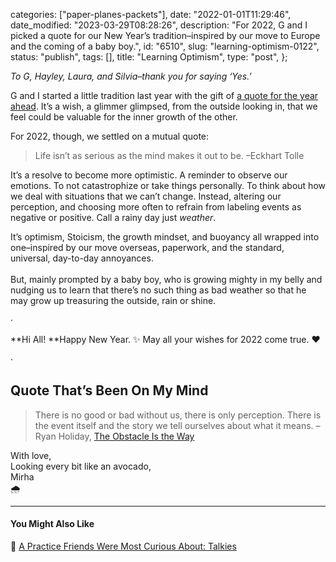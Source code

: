 
  categories: ["paper-planes-packets"],
  date: "2022-01-01T11:29:46",
  date_modified: "2023-03-29T08:28:26",
  description:
    "For 2022, G and I picked a quote for our New Year’s tradition–inspired by our move to Europe and the coming of a baby boy.",
  id: "6510",
  slug: "learning-optimism-0122",
  status: "publish",
  tags: [],
  title: "Learning Optimism",
  type: "post",
};


_To G, Hayley, Laura, and Silvia–thank you for saying ‘Yes.’_

G and I started a little tradition last year with the gift of [a quote for the year ahead](/posts/favorite-things-2021/#quote-lao-tzu). It’s a wish, a glimmer glimpsed, from the outside looking in, that we feel could be valuable for the inner growth of the other.

For 2022, though, we settled on a mutual quote:

> Life isn’t as serious as the mind makes it out to be. –Eckhart Tolle

It’s a resolve to become more optimistic. A reminder to observe our emotions. To not catastrophize or take things personally. To think about how we deal with situations that we can’t change. Instead, altering our perception, and choosing more often to refrain from labeling events as negative or positive. Call a rainy day just *weather*.

It’s optimism, Stoicism, the growth mindset, and buoyancy all wrapped into one–inspired by our move overseas, paperwork, and the standard, universal, day-to-day annoyances.\
\
But, mainly prompted by a baby boy, who is growing mighty in my belly and nudging us to learn that there’s no such thing as bad weather so that he may grow up treasuring the outside, rain or shine.

·

**Hi All! **Happy New Year. ✨ May all your wishes for 2022 come true. ❤️

·

## Quote That’s Been On My Mind

> There is no good or bad without us, there is only perception. There is the event itself and the story we tell ourselves about what it means. –Ryan Holiday, [The Obstacle Is the Way](/posts/read-100-books/#the-obstacle-is-the-way)

With love,\
Looking every bit like an avocado,\
Mirha\
🌧

---

#### You Might Also Like

💭 [A Practice Friends Were Most Curious About: Talkies](/posts/favorite-things-2019/#talkies)
